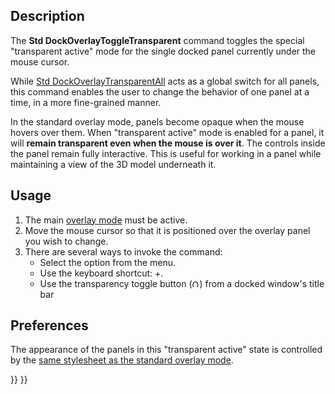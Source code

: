 <languages/>
<translate>

<!--T:1-->
{{Docnav
|[[Std_DockOverlayToggle|DockOverlayToggle]]
|[[Std_DockOverlayMouseTransparent|DockOverlayMouseTransparent]]
|[[Std_View_Menu|Std View Menu]]
|IconL=
|IconR=
|IconC=Freecad.svg
}}

<!--T:2-->
{{GuiCommand
|Name=Std DockOverlayToggleTransparent
|MenuLocation=View → Dock panel overlay → Toggle transparent mode
|Workbenches=All
|Shortcut={{KEY|SHIFT}}+{{KEY|F3}}
|Version=1.0
|SeeAlso=[[Std_DockOverlayTransparentAll]], [[Std_DockOverlayToggle]], [[Std_DockOverlayAll]]
}}

==Description== <!--T:3-->

<!--T:4-->
The '''Std DockOverlayToggleTransparent''' command toggles the special "transparent active" mode for the single docked panel currently under the mouse cursor.

<!--T:5-->
While [[Std_DockOverlayTransparentAll|Std DockOverlayTransparentAll]] acts as a global switch for all panels, this command enables the user to change the behavior of one panel at a time, in a more fine-grained manner.

<!--T:6-->
In the standard overlay mode, panels become opaque when the mouse hovers over them. When "transparent active" mode is enabled for a panel, it will '''remain transparent even when the mouse is over it'''. The controls inside the panel remain fully interactive. This is useful for working in a panel while maintaining a view of the 3D model underneath it.

==Usage== <!--T:7-->

<!--T:8-->
# The main [[Std_DockOverlayAll|overlay mode]] must be active.
# Move the mouse cursor so that it is positioned over the overlay panel you wish to change.
# There are several ways to invoke the command:
#* Select the {{MenuCommand|View → Dock panel overlay → Toggle transparent mode}} option from the menu.
#* Use the keyboard shortcut: {{KEY|SHIFT}}+{{KEY|F3}}.
#* Use the transparency toggle button ([[File:Overlay_Transparent.svg|12px]]) from a docked window's title bar

==Preferences== <!--T:9-->

<!--T:10-->
The appearance of the panels in this "transparent active" state is controlled by the [[Std_DockOverlayAll#Preferences|same stylesheet as the standard overlay mode]].


<!--T:11-->
{{Docnav
|[[Std_DockOverlayToggle|DockOverlayToggle]]
|[[Std_DockOverlayMouseTransparent|DockOverlayMouseTransparent]]
|[[Std_View_Menu|Std View Menu]]
|IconL=
|IconR=
|IconC=Freecad.svg
}}

</translate>
{{Std_Base_navi{{#translation:}}}}
{{Userdocnavi{{#translation:}}}}